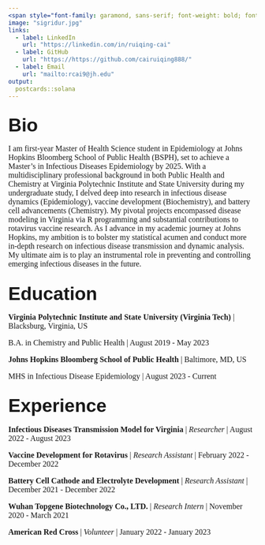 ```yaml
---
<span style="font-family: garamond, sans-serif; font-weight: bold; font-size: 28pt">title: "Ruiqing Cai"</span>
image: "sigridur.jpg"
links:
  - label: LinkedIn
    url: "https://linkedin.com/in/ruiqing-cai"
  - label: GitHub
    url: "https://https://github.com/cairuiqing888/"
  - label: Email
    url: "mailto:rcai9@jh.edu"
output:
  postcards::solana
---
```

## <span style="font-family: garamond, sans-serif; font-weight: bold; font-size: 28pt">Bio</span>

<p style="font-family: garamond, serif; font-size:12pt">
I am first-year Master of Health Science student in Epidemiology at Johns Hopkins Bloomberg School of Public Health (BSPH), set to achieve a Master's in Infectious Diseases Epidemiology by 2025. With a multidisciplinary professional background in both Public Health and Chemistry at Virginia Polytechnic Institute and State University during my undergraduate study, I delved deep into research in infectious disease dynamics (Epidemiology), vaccine development (Biochemistry), and battery cell advancements (Chemistry). My pivotal projects encompassed disease modeling in Virginia via R programming and substantial contributions to rotavirus vaccine research. As I advance in my academic journey at Johns Hopkins, my ambition is to bolster my statistical acumen and conduct more in-depth research on infectious disease transmission and dynamic analysis. My ultimate aim is to play an instrumental role in preventing and controlling emerging infectious diseases in the future.
</p >
## <span style="font-family: garamond, sans-serif; font-weight: bold; font-size: 28pt">Education</span>
<p style="font-family: garamond, serif; font-size:12pt">
**Virginia Polytechnic Institute and State University (Virginia Tech)** | Blacksburg, Virginia, US
</p >
<p style="font-family: garamond, serif; font-size:12pt">
B.A. in Chemistry and Public Health | August 2019 - May 2023
</p >
<p style="font-family: garamond, serif; font-size:12pt">
**Johns Hopkins Bloomberg School of Public Health** | Baltimore, MD, US
</p >
<p style="font-family: garamond, serif; font-size:12pt">
MHS in Infectious Disease Epidemiology | August 2023 - Current
</p >
## <span style="font-family: garamond, sans-serif; font-weight: bold; font-size: 28pt">Experience</span>
<p style="font-family: garamond, serif; font-size:12pt">
**Infectious Diseases Transmission Model for Virginia** | *Researcher* | August 2022 - August 2023
</p >
<p style="font-family: garamond, serif; font-size:12pt">
**Vaccine Development for Rotavirus** | *Research Assistant* | February 2022 - December 2022
</p >
<p style="font-family: garamond, serif; font-size:12pt">
**Battery Cell Cathode and Electrolyte Development** | *Research Assistant* | December 2021 - December 2022
</p >
<p style="font-family: garamond, serif; font-size:12pt">
**Wuhan Topgene Biotechnology Co., LTD.** | *Research Intern* | November 2020 - March 2021
</p >
<p style="font-family: garamond, serif; font-size:12pt">
**American Red Cross** | *Volunteer* | January 2022 - January 2023
</p >
